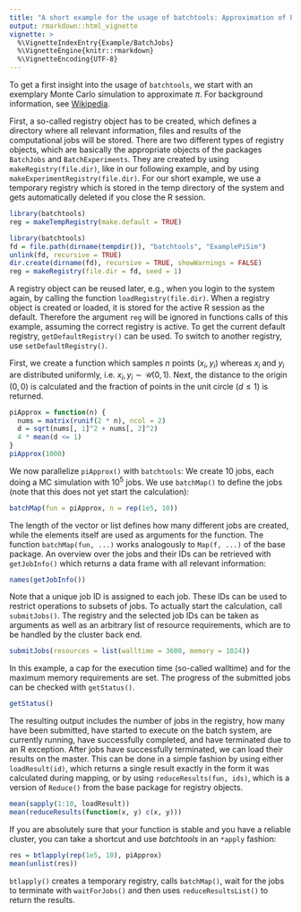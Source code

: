 ```yaml
---
title: "A short example for the usage of batchtools: Approximation of Pi"
output: rmarkdown::html_vignette
vignette: >
  %\VignetteIndexEntry{Example/BatchJobs}
  %\VignetteEngine{knitr::rmarkdown}
  %\VignetteEncoding{UTF-8}
---
```


To get a first insight into the usage of `batchtools`, we start with an exemplary Monte Carlo simulation to approximate $\pi$.
For background information, see [Wikipedia](https://en.wikipedia.org/wiki/Monte_Carlo_method).

First, a so-called registry object has to be created, which defines a directory where all relevant information, files and results of the computational jobs will be stored.
There are two different types of registry objects, which are basically the appropriate objects of the packages `BatchJobs` and `BatchExperiments`.
They are created by using `makeRegistry(file.dir)`, like in our following example, and by using `makeExperimentRegistry(file.dir)`.
For our short example, we use a temporary registry which is stored in the temp directory of the system and gets automatically deleted if you close the R session.
```r
library(batchtools)
reg = makeTempRegistry(make.default = TRUE)
```
```r
library(batchtools)
fd = file.path(dirname(tempdir()), "batchtools", "ExamplePiSim")
unlink(fd, recursive = TRUE)
dir.create(dirname(fd), recursive = TRUE, showWarnings = FALSE)
reg = makeRegistry(file.dir = fd, seed = 1)
```
A registry object can be reused later, e.g., when you login to the system again, by calling the function `loadRegistry(file.dir)`.
When a registry object is created or loaded, it is stored for the active R session as the default.
Therefore the argument `reg` will be ignored in functions calls of this example, assuming the correct registry is active.
To get the current default registry, `getDefaultRegistry()` can be used.
To switch to another registry, use `setDefaultRegistry()`.

First, we create a function which samples $n$ points $(x_i, y_i)$ whereas $x_i$ and $y_i$ are distributed uniformly, i.e. $x_i, y_i \sim \mathcal{U}(0,1)$.
Next, the distance to the origin $(0, 0)$ is calculated and the fraction of points in the unit circle ($d \leq 1$) is returned.
```r
piApprox = function(n) {
  nums = matrix(runif(2 * n), ncol = 2)
  d = sqrt(nums[, 1]^2 + nums[, 2]^2)
  4 * mean(d <= 1)
}
piApprox(1000)
```
We now parallelize `piApprox()` with `batchtools`: We create 10 jobs, each doing a MC simulation with $10^5$ jobs.
We use `batchMap()` to define the jobs (note that this does not yet start the calculation):
```r
batchMap(fun = piApprox, n = rep(1e5, 10))
```
The length of the vector or list defines how many different jobs are created, while the elements itself are used as arguments for the function.
The function `batchMap(fun, ...)` works analogously to `Map(f, ...)` of the base package.
An overview over the jobs and their IDs can be retrieved with `getJobInfo()` which returns a data frame with all relevant information:
```r
names(getJobInfo())
```
Note that a unique job ID is assigned to each job.
These IDs can be used to restrict operations to subsets of jobs.
To actually start the calculation, call `submitJobs()`.
The registry and the selected job IDs can be taken as arguments as well as an arbitrary list of resource requirements, which are to be handled by the cluster back end.
```r
submitJobs(resources = list(walltime = 3600, memory = 1024))
```
In this example, a cap for the execution time (so-called walltime) and for the maximum memory requirements are set.
The progress of the submitted jobs can be checked with `getStatus()`.
```r
getStatus()
```
The resulting output includes the number of jobs in the registry, how many have been submitted, have started to execute on the batch system, are currently running, have successfully completed, and have terminated due to an R exception.
After jobs have successfully terminated, we can load their results on the master.
This can be done in a simple fashion by using either `loadResult(id)`, which returns a single result exactly in the form it was calculated during mapping, or by using `reduceResults(fun, ids)`, which is a version of `Reduce()` from the base package for registry objects.
```r
mean(sapply(1:10, loadResult))
mean(reduceResults(function(x, y) c(x, y)))
```

If you are absolutely sure that your function is stable and you have a reliable cluster, you can take a shortcut and use *batchtools* in an `*apply` fashion:
```r
res = btlapply(rep(1e5, 10), piApprox)
mean(unlist(res))
```
`btlapply()` creates a temporary registry, calls `batchMap()`, wait for the jobs to terminate with `waitForJobs()` and then uses `reduceResultsList()` to return the results.
